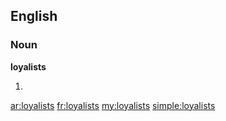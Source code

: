 ==English==

===Noun===
'''loyalists'''

# {{plural of|[[loyalist]]}}

[[ar:loyalists]]
[[fr:loyalists]]
[[my:loyalists]]
[[simple:loyalists]]